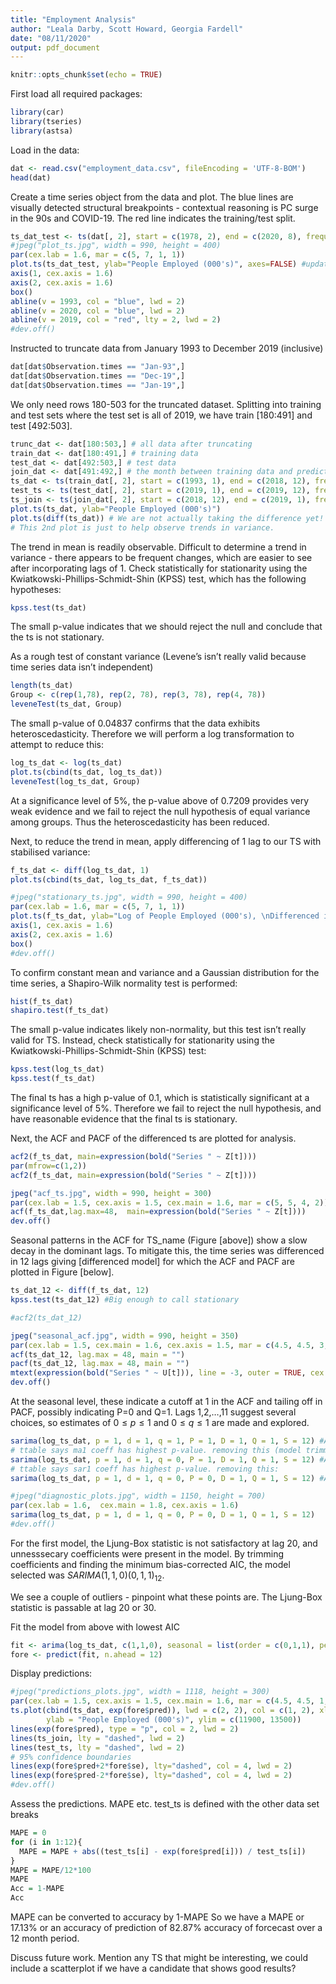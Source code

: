 ---
title: "Employment Analysis"
author: "Leala Darby, Scott Howard, Georgia Fardell"
date: "08/11/2020"
output: pdf_document
---

```{r setup, include=FALSE}
knitr::opts_chunk$set(echo = TRUE)
```
First load all required packages:
```{r message=FALSE, warning=FALSE}
library(car)
library(tseries)
library(astsa)
```

Load in the data:
```{r}
dat <- read.csv("employment_data.csv", fileEncoding = 'UTF-8-BOM')
head(dat)
```

Create a time series object from the data and plot. The blue lines are visually detected structural breakpoints - contextual reasoning is PC surge in the 90s and COVID-19. The red line indicates the training/test split. 
```{r}
ts_dat_test <- ts(dat[, 2], start = c(1978, 2), end = c(2020, 8), frequency = 12)
#jpeg("plot_ts.jpg", width = 990, height = 400)
par(cex.lab = 1.6, mar = c(5, 7, 1, 1))
plot.ts(ts_dat_test, ylab="People Employed (000's)", axes=FALSE) #updated units
axis(1, cex.axis = 1.6)
axis(2, cex.axis = 1.6)
box()
abline(v = 1993, col = "blue", lwd = 2)
abline(v = 2020, col = "blue", lwd = 2)
abline(v = 2019, col = "red", lty = 2, lwd = 2)
#dev.off()
```

Instructed to truncate data from January 1993 to December 2019 (inclusive)
```{r}
dat[dat$Observation.times == "Jan-93",]
dat[dat$Observation.times == "Dec-19",]
dat[dat$Observation.times == "Jan-19",]
```
We only need rows 180-503 for the truncated dataset.
Splitting into training and test sets where the test set is all of 2019, we have train [180:491] and test [492:503].

```{r}
trunc_dat <- dat[180:503,] # all data after truncating
train_dat <- dat[180:491,] # training data
test_dat <- dat[492:503,] # test data
join_dat <- dat[491:492,] # the month between training data and predictions (for plotting)
ts_dat <- ts(train_dat[, 2], start = c(1993, 1), end = c(2018, 12), frequency = 12) # ts for model fitting
test_ts <- ts(test_dat[, 2], start = c(2019, 1), end = c(2019, 12), frequency = 12) # ts for model testing
ts_join <- ts(join_dat[, 2], start = c(2018, 12), end = c(2019, 1), frequency = 12) # between train and test
plot.ts(ts_dat, ylab="People Employed (000's)")
plot.ts(diff(ts_dat)) # We are not actually taking the difference yet!
# This 2nd plot is just to help observe trends in variance. 
```
The trend in mean is readily observable.
Difficult to determine a trend in variance - there appears to be frequent changes, which are easier to see after incorporating lags of 1.
Check statistically for stationarity using the Kwiatkowski-Phillips-Schmidt-Shin (KPSS) test, which has the following hypotheses:
\begin{align*}
H_o&: \text{TS is stationary}\\
H_a&: \text{TS in not stationary}
\end{align*}
```{r}
kpss.test(ts_dat)
```
The small p-value indicates that we should reject the null and conclude that the ts is not stationary.

As a rough test of constant variance (Levene's isn't really valid because time series data isn't independent)
```{r}
length(ts_dat)
Group <- c(rep(1,78), rep(2, 78), rep(3, 78), rep(4, 78))
leveneTest(ts_dat, Group)
```
The small p-value of $0.04837$ confirms that the data exhibits heteroscedasticity. Therefore we will perform a log transformation to attempt to reduce this:
```{r}
log_ts_dat <- log(ts_dat)
plot.ts(cbind(ts_dat, log_ts_dat))
leveneTest(log_ts_dat, Group)
```

At a significance level of 5%, the p-value above of 0.7209 provides very weak evidence and we fail to reject the null hypothesis of equal variance among groups. Thus the heteroscedasticity has been reduced.

Next, to reduce the trend in mean, apply differencing of 1 lag to our TS with stabilised variance:
```{r}
f_ts_dat <- diff(log_ts_dat, 1)
plot.ts(cbind(ts_dat, log_ts_dat, f_ts_dat))

#jpeg("stationary_ts.jpg", width = 990, height = 400)
par(cex.lab = 1.6, mar = c(5, 7, 1, 1))
plot.ts(f_ts_dat, ylab="Log of People Employed (000's), \nDifferenced in 1 Lag", axes=FALSE) 
axis(1, cex.axis = 1.6)
axis(2, cex.axis = 1.6)
box()
#dev.off()
```
To confirm constant mean and variance and a Gaussian distribution for the time series, a Shapiro-Wilk normality test is performed:
```{r}
hist(f_ts_dat)
shapiro.test(f_ts_dat)
```
The small p-value indicates likely non-normality, but this test isn't really valid for TS. Instead, check statistically for stationarity using the Kwiatkowski-Phillips-Schmidt-Shin (KPSS) test:
```{r}
kpss.test(log_ts_dat)
kpss.test(f_ts_dat)
```
The final ts has a high p-value of 0.1, which is statistically significant at a significance level of 5%. Therefore we fail to reject the null hypothesis, and have reasonable evidence that the final ts is stationary.

Next, the ACF and PACF of the differenced ts are plotted for analysis. 
```{r}
acf2(f_ts_dat, main=expression(bold("Series " ~ Z[t])))
par(mfrow=c(1,2))
acf2(f_ts_dat, main=expression(bold("Series " ~ Z[t])))

jpeg("acf_ts.jpg", width = 990, height = 300)
par(cex.lab = 1.5, cex.axis = 1.5, cex.main = 1.6, mar = c(5, 5, 4, 2))
acf(f_ts_dat,lag.max=48,  main=expression(bold("Series " ~ Z[t])))
dev.off()
```
Seasonal patterns in the ACF for TS_name (Figure [above]) show a slow decay in the dominant lags. To mitigate this, the time series was differenced in 12 lags giving [differenced model] for which the ACF and PACF are plotted in Figure [below].  
```{r}
ts_dat_12 <- diff(f_ts_dat, 12)
kpss.test(ts_dat_12) #Big enough to call stationary

#acf2(ts_dat_12)

jpeg("seasonal_acf.jpg", width = 990, height = 350)
par(cex.lab = 1.5, cex.main = 1.6, cex.axis = 1.5, mar = c(4.5, 4.5, 3, 1), mfrow=c(1,2))
acf(ts_dat_12, lag.max = 48, main = "")
pacf(ts_dat_12, lag.max = 48, main = "")
mtext(expression(bold("Series " ~ U[t])), line = -3, outer = TRUE, cex = 1.6)
dev.off()
```

At the seasonal level, these indicate a cutoff at 1 in the ACF and tailing off in PACF, possibly indicating P=0 and Q=1. Lags 1,2,…,11 suggest several choices, so estimates of $0 \leq p \leq 1$ and $0 \leq q \leq 1$ are made and explored.  

```{r}
sarima(log_ts_dat, p = 1, d = 1, q = 1, P = 1, D = 1, Q = 1, S = 12) #AICc -8.123946
# ttable says ma1 coeff has highest p-value. removing this (model trimming):
sarima(log_ts_dat, p = 1, d = 1, q = 0, P = 1, D = 1, Q = 1, S = 12) #AICc -8.13055
# ttable says sar1 coeff has highest p-value. removing this:
sarima(log_ts_dat, p = 1, d = 1, q = 0, P = 0, D = 1, Q = 1, S = 12) #AICc -8.133259

#jpeg("diagnostic_plots.jpg", width = 1150, height = 700)
par(cex.lab = 1.6,  cex.main = 1.8, cex.axis = 1.6)
sarima(log_ts_dat, p = 1, d = 1, q = 0, P = 0, D = 1, Q = 1, S = 12)
#dev.off()
```
For the first model, the Ljung-Box statistic is not satisfactory at lag 20, and unnesssecary coefficients were present in the model.
By trimming coefficients and finding the minimum bias-corrected AIC, the model selected was $SARIMA(1,1,0)(0,1,1)_{12}$.

We see a couple of outliers - pinpoint what these points are. The Ljung-Box statistic is passable at lag 20 or 30.  


Fit the model from above with lowest AIC
```{r}
fit <- arima(log_ts_dat, c(1,1,0), seasonal = list(order = c(0,1,1), period = 12))
fore <- predict(fit, n.ahead = 12)
```


Display predictions:
```{r}
#jpeg("predictions_plots.jpg", width = 1118, height = 300)
par(cex.lab = 1.5, cex.axis = 1.5, cex.main = 1.6, mar = c(4.5, 4.5, 1, 1))
ts.plot(cbind(ts_dat, exp(fore$pred)), lwd = c(2, 2), col = c(1, 2), xlim = c(2017, 2020), 
        ylab = "People Employed (000's)", ylim = c(11900, 13500))
lines(exp(fore$pred), type = "p", col = 2, lwd = 2)
lines(ts_join, lty = "dashed", lwd = 2)
lines(test_ts, lty = "dashed", lwd = 2) 
# 95% confidence boundaries 
lines(exp(fore$pred+2*fore$se), lty="dashed", col = 4, lwd = 2)
lines(exp(fore$pred-2*fore$se), lty="dashed", col = 4, lwd = 2)
#dev.off()
```


Assess the predictions. MAPE etc.
test_ts is defined with the other data set breaks
```{r}
MAPE = 0
for (i in 1:12){
  MAPE = MAPE + abs((test_ts[i] - exp(fore$pred[i])) / test_ts[i]) 
}
MAPE = MAPE/12*100
MAPE
Acc = 1-MAPE
Acc
```
MAPE can be converted to accuracy by 1-MAPE
So we have a MAPE or 17.13% or an accuracy of prediction of 82.87% accuracy of forcecast over a 12 month period.



Discuss future work. Mention any TS that might be interesting, we could include a scatterplot if we have a candidate that shows good results?

